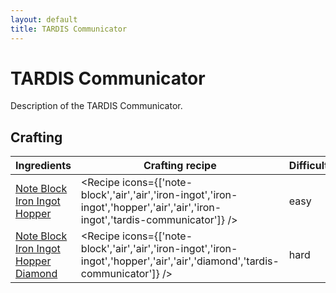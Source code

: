 ```yaml
---
layout: default
title: TARDIS Communicator
---
```



TARDIS Communicator
===================

Description of the TARDIS Communicator.

## Crafting

| Ingredients | Crafting recipe | Difficulty |
| ----------- | --------------- | ------------- |
| [Note Block](https://minecraft.wiki/w/Note_Block)<br/>[Iron Ingot](https://minecraft.wiki/w/Iron_Ingot)<br/>[Hopper](https://minecraft.wiki/w/Hopper) | <Recipe icons={['note-block','air','air','iron-ingot','iron-ingot','hopper','air','air','iron-ingot','tardis-communicator']} /> | easy |
| [Note Block](https://minecraft.wiki/w/Note_Block)<br/>[Iron Ingot](https://minecraft.wiki/w/Iron_Ingot)<br/>[Hopper](https://minecraft.wiki/w/Hopper)<br/>[Diamond](https://minecraft.wiki/w/Diamond) | <Recipe icons={['note-block','air','air','iron-ingot','iron-ingot','hopper','air','air','diamond','tardis-communicator']} /> | hard |

